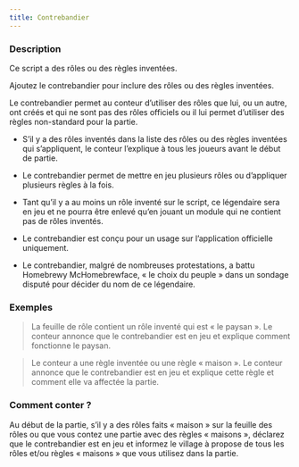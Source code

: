 ```yaml
---
title: Contrebandier
---
```



<Fabled CONTREBANDIER header />

### Description

Ce script a des rôles ou des règles inventées.

Ajoutez le contrebandier pour inclure des rôles ou des règles inventées.

Le contrebandier permet au conteur d’utiliser des rôles que lui, ou un autre, ont créés et qui ne sont pas des rôles officiels ou il lui permet d’utiliser des règles non-standard pour la partie.
-   S’il y a des rôles inventés dans la liste des rôles ou des règles inventées qui s’appliquent, le conteur l’explique à tous les joueurs avant le début de partie.

-   Le contrebandier permet de mettre en jeu plusieurs rôles ou d’appliquer plusieurs règles à la fois.

-   Tant qu’il y a au moins un rôle inventé sur le script, ce légendaire sera en jeu et ne pourra être enlevé qu’en jouant un module qui ne contient pas de rôles inventés.

-   Le contrebandier est conçu pour un usage sur l’application officielle uniquement.

-   Le contrebandier, malgré de nombreuses protestations, a battu Homebrewy McHomebrewface, « le choix du peuple » dans un sondage disputé pour décider du nom de ce légendaire. 

### Exemples

> La feuille de rôle contient un rôle inventé qui est « le paysan ». Le conteur annonce que le contrebandier est en jeu et explique comment fonctionne le paysan.

> Le conteur a une règle inventée ou une règle « maison ». Le conteur annonce que le contrebandier est en jeu et explique cette règle et comment elle va affectée la partie.

### Comment conter ?

Au début de la partie, s’il y a des rôles faits « maison » sur la feuille des rôles ou que vous contez une partie avec des règles « maisons », déclarez que le contrebandier est en jeu et informez le village à propose de tous les rôles et/ou règles « maisons » que vous utilisez dans la partie.